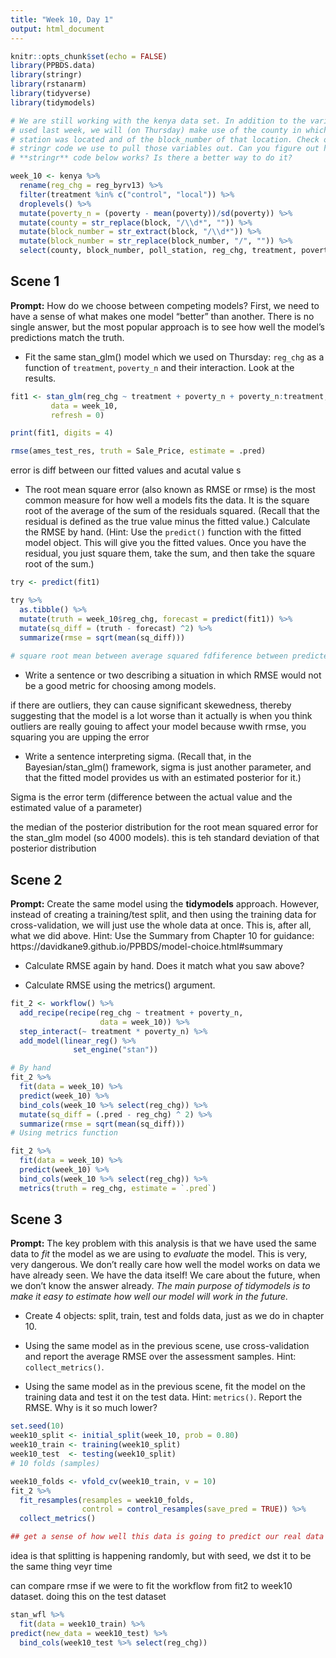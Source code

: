 ```yaml
---
title: "Week 10, Day 1"
output: html_document
---
```


```r
knitr::opts_chunk$set(echo = FALSE)
library(PPBDS.data)
library(stringr)
library(rstanarm)
library(tidyverse)
library(tidymodels)

# We are still working with the kenya data set. In addition to the variables we
# used last week, we will (on Thursday) make use of the county in which the poll
# station was located and of the block_number of that location. Check out the
# stringr code we use to pull those variables out. Can you figure out how the
# **stringr** code below works? Is there a better way to do it?

week_10 <- kenya %>% 
  rename(reg_chg = reg_byrv13) %>% 
  filter(treatment %in% c("control", "local")) %>% 
  droplevels() %>% 
  mutate(poverty_n = (poverty - mean(poverty))/sd(poverty)) %>% 
  mutate(county = str_replace(block, "/\\d*", "")) %>% 
  mutate(block_number = str_extract(block, "/\\d*")) %>% 
  mutate(block_number = str_replace(block_number, "/", "")) %>% 
  select(county, block_number, poll_station, reg_chg, treatment, poverty_n) 

```


## Scene 1

**Prompt:** How do we choose between competing models? First, we need to have a sense of what makes one model "better" than another. There is no single answer, but the most popular approach is to see how well the model's predictions match the truth.


* Fit the same stan_glm() model which we used on Thursday: `reg_chg` as a function of `treatment`, `poverty_n` and their interaction. Look at the results. 

```r

fit1 <- stan_glm(reg_chg ~ treatment + poverty_n + poverty_n:treatment, 
         data = week_10,
         refresh = 0)

print(fit1, digits = 4)

rmse(ames_test_res, truth = Sale_Price, estimate = .pred)

```

error is diff between our fitted values and acutal value s

* The root mean square error (also known as RMSE or rmse) is the most common measure for how well a models fits the data. It is the square root of the average of the sum of the residuals squared. (Recall that the residual is defined as the true value minus the fitted value.) Calculate the RMSE by hand. (Hint: Use the `predict()` function with the fitted model object. This will give you the fitted values. Once you have the residual, you just square them, take the sum, and then take the square root of the sum.)


```r

try <- predict(fit1)

try %>%
  as.tibble() %>%
  mutate(truth = week_10$reg_chg, forecast = predict(fit1)) %>%
  mutate(sq_diff = (truth - forecast) ^2) %>%
  summarize(rmse = sqrt(mean(sq_diff)))
  
# square root mean between average squared fdfiference between predicted value and real value is .04

```



* Write a sentence or two describing a situation in which RMSE would not be a good metric for choosing among models.

if there are outliers, they can cause significant skewedness, thereby suggesting that the model is a lot worse than it actually is
when you think outliers are really gouing to affect your model because wwith rmse, you squaring you are upping the error

* Write a sentence interpreting sigma. (Recall that, in the Bayesian/stan_glm() framework, sigma is just another parameter, and that the fitted model provides us with an estimated posterior for it.)

Sigma is the error term (difference between the actual value and the estimated value of a parameter)

the median of the posterior distribution for the root mean squared error for the stan_glm model (so 4000 models). this is teh standard deviation of that posterior distribution 


## Scene 2

**Prompt:** Create the same model using the **tidymodels** approach. However, instead of creating a training/test split, and then using the training data for cross-validation, we will just use the whole data at once. This is, after all, what we did above. Hint: Use the Summary from Chapter 10 for guidance: https://davidkane9.github.io/PPBDS/model-choice.html#summary

* Calculate RMSE again by hand. Does it match what you saw above?

* Calculate RMSE using the metrics() argument.


```r
fit_2 <- workflow() %>%
  add_recipe(recipe(reg_chg ~ treatment + poverty_n, 
                    data = week_10)) %>%
  step_interact(~ treatment * poverty_n) %>%
  add_model(linear_reg() %>% 
              set_engine("stan"))
```



```r
# By hand
fit_2 %>%
  fit(data = week_10) %>%
  predict(week_10) %>%
  bind_cols(week_10 %>% select(reg_chg)) %>% 
  mutate(sq_diff = (.pred - reg_chg) ^ 2) %>%
  summarize(rmse = sqrt(mean(sq_diff)))
# Using metrics function

fit_2 %>%
  fit(data = week_10) %>%
  predict(week_10) %>%
  bind_cols(week_10 %>% select(reg_chg)) %>% 
  metrics(truth = reg_chg, estimate = `.pred`)

```
## Scene 3

**Prompt:** The key problem with this analysis is that we have used the same data to *fit* the model as we are using to *evaluate* the model. This is very, very dangerous. We don't really care how well the model works on data we have already seen. We have the data itself! We care about the future, when we don't know the answer already. *The main purpose of tidymodels is to make it easy to estimate how well our model will work in the future.*

* Create 4 objects: split, train, test and folds data, just as we do in chapter 10.

* Using the same model as in the previous scene, use cross-validation and report the average RMSE over the assessment samples. Hint: `collect_metrics()`.

* Using the same model as in the previous scene, fit the model on the training data and test it on the test data. Hint: `metrics()`. Report the RMSE. Why is it so much lower?



```r
set.seed(10)
week10_split <- initial_split(week_10, prob = 0.80)
week10_train <- training(week10_split)
week10_test  <- testing(week10_split)
# 10 folds (samples)

week10_folds <- vfold_cv(week10_train, v = 10)
fit_2 %>%
  fit_resamples(resamples = week10_folds,
                control = control_resamples(save_pred = TRUE)) %>%
  collect_metrics()

## get a sense of how well this data is going to predict our real data set 
```
idea is that splitting is happening randomly, but with seed, we dst it to be the same thing veyr time  

can compare rmse if we were to fit the workflow from fit2 to week10 dataset. doing this on the test dataset

```r

stan_wfl %>%
  fit(data = week10_train) %>%
predict(new_data = week10_test) %>%
  bind_cols(week10_test %>% select(reg_chg))


```


